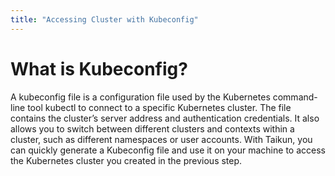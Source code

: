 ```yaml
---
title: "Accessing Cluster with Kubeconfig"
---
```

# What is Kubeconfig?
A kubeconfig file is a configuration file used by the Kubernetes command-line tool kubectl to connect to a specific Kubernetes cluster. The file contains the cluster’s server address and authentication credentials. It also allows you to switch between different clusters and contexts within a cluster, such as different namespaces or user accounts. With Taikun, you can quickly generate a Kubeconfig file and use it on your machine to access the Kubernetes cluster you created in the previous step.